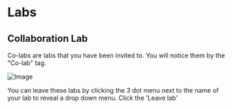 # Labs

## Collaboration Lab

Co-labs are labs that you have been invited to. You will notice them by the "Co-lab" tag.

![Image](https://res.cloudinary.com/dvu6ueq2b/image/upload/v1755727576/Docs%20images/colab_pp9eui.png)

You can leave these labs by clicking the 3 dot menu next to the name of your lab to reveal a drop down menu. Click the 'Leave lab' 